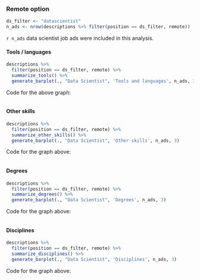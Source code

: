 
### Remote option {.tabset}

```r
ds_filter <- "datascientist"
n_ads <- nrow(descriptions %>% filter(position == ds_filter, remote))
```

`r n_ads` data scientist job ads were included in this analysis.

#### Tools / languages

```r
descriptions %>%
  filter(position == ds_filter, remote) %>%
  summarize_tools() %>%
  generate_barplot(., "Data Scientist", 'Tools and languages', n_ads, 3)

```

Code for the above graph:

```r
```

#### Other skills

```r
descriptions %>%
  filter(position == ds_filter, remote) %>%
  summarize_other_skills() %>%
  generate_barplot(., "Data Scientist", 'Other skills', n_ads, 3)

```

Code for the graph above:

```r
```

#### Degrees

```r
descriptions %>%
  filter(position == ds_filter, remote) %>%
  summarize_degrees() %>%
  generate_barplot(., "Data Scientist", 'Degrees', n_ads, 3)

```

Code for the graph above:

```r
```

#### Disciplines

```r
descriptions %>%
  filter(position == ds_filter, remote) %>%
  summarize_disciplines() %>%
  generate_barplot(., "Data Scientist", 'Disciplines', n_ads, 3)
```

Code for the graph above:

```r
```
